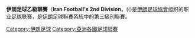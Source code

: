{{unreferenced|time=2015-06-30T14:54:02+00:00}}
{{Infobox football league
| name       = 伊朗足球乙級聯賽
| logo       =
| pixels     =
| country    = [[Iran|Iran]]
| confed     = [[Asian_Football_Confederation|AFC]]
| founded    = 1972
| divisions  = 3
| teams      = 40
| promotion  = [[伊朗足球甲級聯賽|伊朗足球甲級聯賽]]
| relegation = [[伊朗足球丙級聯賽|伊朗足球丙級聯賽]]
| levels     = 3
| domest_cup = [[哈茲菲盃|哈茲菲盃]]
| confed_cup =
| champions  = 
| season     = 
| most successful club =
| tv         = [[Ostani_Channels|Ostani Channels]]
| website    = 
| current    = 
}}
'''伊朗足球乙級聯賽'''（'''Iran Football's 2nd Division'''，(({{lang-fa|ليگ دسته دوم ایران}})是[[伊朗足球協會|伊朗足球協會]]组织的职业[[足球|足球]]联赛，是[[伊朗|伊朗]]足球聯賽系統中的第三級別聯賽。

[[Category:伊朗足球|Category:伊朗足球]]
[[Category:亞洲各國足球聯賽|Category:亞洲各國足球聯賽]]